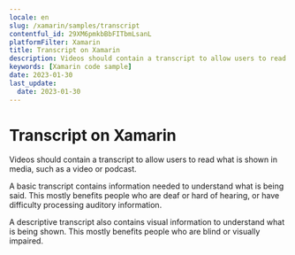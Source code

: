 ```yaml
---
locale: en
slug: /xamarin/samples/transcript
contentful_id: 29XM6pmkbBbFITbmLsanL
platformFilter: Xamarin
title: Transcript on Xamarin
description: Videos should contain a transcript to allow users to read what is shown in media, such as a video or podcast.
keywords: [Xamarin code sample]
date: 2023-01-30
last_update:
  date: 2023-01-30
---
```


# Transcript on Xamarin

Videos should contain a transcript to allow users to read what is shown in media, such as a video or podcast.

A basic transcript contains information needed to understand what is being said. This mostly benefits people who are deaf or hard of hearing, or have difficulty processing auditory information.

A descriptive transcript also contains visual information to understand what is being shown. This mostly benefits people who are blind or visually impaired.

<CodeSample id="media-transcript" locale="en" platform="xamarin"/>
